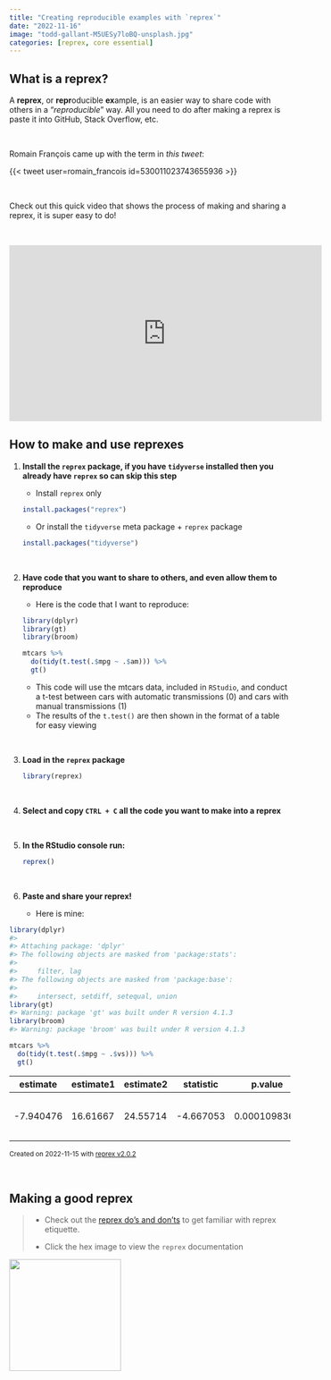 ```yaml
---
title: "Creating reproducible examples with `reprex`"
date: "2022-11-16"
image: "todd-gallant-M5UESy7loBQ-unsplash.jpg"
categories: [reprex, core essential]
---
```


## What is a reprex?

A **reprex**, or **repr**oducible **ex**ample, is an easier way to share code with others in a "*reproducible*" way. All you need to do after making a reprex is paste it into GitHub, Stack Overflow, etc.

<br>

Romain François came up with the term in *this tweet*:

{{< tweet user=romain_francois id=530011023743655936 >}}

<br>

Check out this quick video that shows the process of making and sharing a reprex, it is super easy to do!

<br>

<center>

<iframe width="560" height="315" src="https://www.youtube.com/embed/35suhGR53wQ" title="YouTube video player" frameborder="0" allow="accelerometer; autoplay; clipboard-write; encrypted-media; gyroscope; picture-in-picture" allowfullscreen>

</iframe>

</center>

## How to make and use reprexes

1.  **Install the `reprex` package, if you have `tidyverse` installed then you already have `reprex` so can skip this step**

    -   Install `reprex` only

    ``` r
    install.packages("reprex")
    ```

    -   Or install the `tidyverse` meta package + `reprex` package

    ``` r
    install.packages("tidyverse")
    ```

    <br>

2.  **Have code that you want to share to others, and even allow them to reproduce**

    -   Here is the code that I want to reproduce:

    ``` r
    library(dplyr)
    library(gt)
    library(broom)

    mtcars %>%
      do(tidy(t.test(.$mpg ~ .$am))) %>%
      gt()
    ```

    -   This code will use the mtcars data, included in `RStudio`, and conduct a t-test between cars with automatic transmissions (0) and cars with manual transmissions (1)
    -   The results of the `t.test()` are then shown in the format of a table for easy viewing

    <br>

3.  **Load in the `reprex` package**

    ``` r
    library(reprex)
    ```

    <br>

4.  **Select and copy `CTRL + C` all the code you want to make into a reprex**

    <br>

5.  **In the RStudio console run:**

    ``` r
    reprex()
    ```

    <br>

6.  **Paste and share your reprex!**

    -   Here is mine:

``` r
library(dplyr)
#> 
#> Attaching package: 'dplyr'
#> The following objects are masked from 'package:stats':
#> 
#>     filter, lag
#> The following objects are masked from 'package:base':
#> 
#>     intersect, setdiff, setequal, union
library(gt)
#> Warning: package 'gt' was built under R version 4.1.3
library(broom)
#> Warning: package 'broom' was built under R version 4.1.3

mtcars %>%
  do(tidy(t.test(.$mpg ~ .$vs))) %>%
  gt()
```

| estimate  | estimate1 | estimate2 | statistic | p.value      | parameter | conf.low  | conf.high | method                  | alternative |
|--------|--------|--------|--------|--------|--------|--------|--------|--------|--------|
| -7.940476 | 16.61667  | 24.55714  | -4.667053 | 0.0001098368 | 22.71576  | -11.46251 | -4.418445 | Welch Two Sample t-test | two.sided   |

<sup>Created on 2022-11-15 with [reprex v2.0.2](https://reprex.tidyverse.org)</sup>

<br>

## Making a good reprex

> -   Check out the [reprex do's and don'ts](https://cran.r-project.org/web/packages/reprex/vignettes/reprex-dos-and-donts.html) to get familiar with reprex etiquette.
>
> -   Click the hex image to view the `reprex` documentation

[![](reprex.svg){width="200"}](https://reprex.tidyverse.org/)
